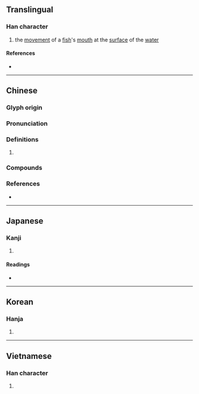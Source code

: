 {{character info/new}}
==Translingual==

===Han character===
{{Han char|rn=30|rad=口|as=13|sn=16|four=68086|canj=ROMO|ids=⿰口僉}}

# the [[movement]] of a [[fish]]'s [[mouth]] at the [[surface]] of the [[water]]

====References====
* {{Han ref|kx=0209.160|dkj=04350|dj=0432.020|hdz=10693.020|uh=565E|ud=22110|bh=E945|bd=59717}}

----

==Chinese==
{{zh-forms|s=𪡋}}

===Glyph origin===
{{Han etym}}

===Pronunciation===
{{zh-pron
|m=yǎn
|c=jim2,jim1
|mn=giám
|mc=y
|oc=y
|cat=
}}

===Definitions===
{{zh-hanzi}}

# {{rfdef|zh}}

===Compounds===
{{zh-der|噞喁}}

===References===
* {{R:yue:mfccd}}

----

==Japanese==

===Kanji===
{{ja-kanji|grade=|rs=口13}}

# {{defn|lang=ja|sort=口13}}

====Readings====
* {{ja-readings|on=[[げん]] (gen)|kun=[[あぎとう]] (agitou), [[はげしい]] (hageshii)}}

----

==Korean==

===Hanja===
{{ko-hanja|hangeul=엄|rv=eom|mr=ŏm}}

# {{defn|lang=ko|sort=口13}}

----

==Vietnamese==

===Han character===
{{vi-hantu|[[thèm]]|rs=口13}}

# {{defn|lang=vi|sort=口13}}